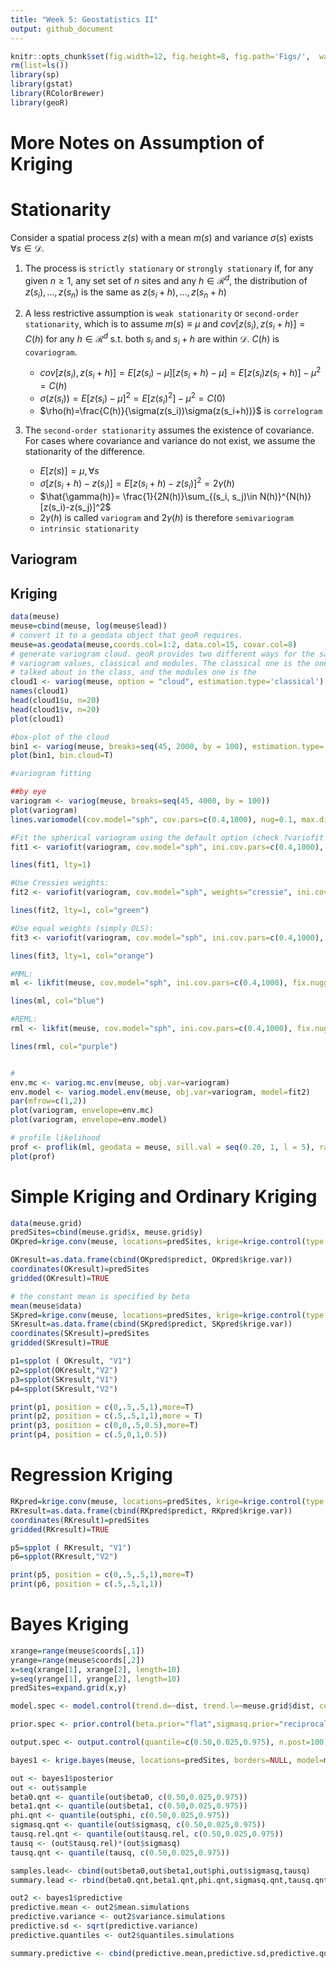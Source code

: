 ```yaml
---
title: "Week 5: Geostatistics II"
output: github_document
---
```


```r
knitr::opts_chunk$set(fig.width=12, fig.height=8, fig.path='Figs/',  warning=FALSE, message=FALSE)
rm(list=ls())
library(sp)
library(gstat)
library(RColorBrewer)
library(geoR)
```

# More Notes on Assumption of Kriging

# Stationarity

Consider a spatial process $z(s)$ with a mean $m(s)$ and variance $\sigma(s)$
exists $\forall s\in\mathcal{D}$. 

1. The process is `strictly stationary` or `strongly stationary` if, for
   any given $n\ge 1$, any set set of $n$ sites and any $h\in
   \mathcal{R}^d$, the distribution of $z(s_i), \ldots, z(s_n)$ is the same
   as $z(s_i+h), \ldots, z(s_n+h)$

2. A less restrictive assumption is `weak stationarity` or `second-order stationarity`, which is to assume $m(s)\equiv \mu$ and $cov[z(s_i),
   z(s_i+h)]=C(h)$ for any $h\in \mathcal{R}^{d}$ s.t. both $s_i$ and
   $s_i+h$ are within $\mathcal{D}$. $C(h)$ is `covariogram`.

	+ $cov[z(s_i), z(s_i+h)]= E{[z(s_i)-\mu][z(s_i+h)-\mu]}=E[z(s_i)z(s_i+h)]-\mu^2=C(h)$ 
	+ $\sigma(z(s_i))=E[z(s_i)-\mu]^2=E[z(s_i)^2]-\mu^2=C(0)$
	+ $\rho(h)=\frac{C(h)}{\sigma(z(s_i))\sigma(z(s_i+h))}$ is
	  `correlogram`

3. The `second-order stationarity` assumes the existence of covariance.
   For cases where covariance and variance do not exist, we assume the
   stationarity of the difference. 
  
	+ $E[z(s)]=\mu, \forall s$
	+ $\sigma[z(s_i+h)-z(s_i)]=E[z(s_i+h)-z(s_i)]^2=2\gamma(h)$
	+ $\hat{\gamma(h)}= \frac{1}{2N(h)}\sum_{(s_i, s_j)\in N(h)}^{N(h)}[z(s_i)-z(s_j)]^2$
	+ $2\gamma(h)$ is called `variogram` and $2\gamma(h)$ is therefore
	  `semivariogram`
	+ `intrinsic stationarity`


## Variogram 


## Kriging


```r
data(meuse)
meuse=cbind(meuse, log(meuse$lead))
# convert it to a geodata object that geoR requires. 
meuse=as.geodata(meuse,coords.col=1:2, data.col=15, covar.col=8)
# generate variogram cloud. geoR provides two different ways for the sample
# variogram values, classical and modules. The classical one is the one we
# talked about in the class, and the modules one is the 
cloud1 <- variog(meuse, option = "cloud", estimation.type='classical')
names(cloud1)
head(cloud1$u, n=20)
head(cloud1$v, n=20)
plot(cloud1)
```

```r
#box-plot of the cloud
bin1 <- variog(meuse, breaks=seq(45, 2000, by = 100), estimation.type='classical',bin.cloud=T, max.distance=2000) 
plot(bin1, bin.cloud=T)

#variogram fitting

##by eye
variogram <- variog(meuse, breaks=seq(45, 4000, by = 100))
plot(variogram)
lines.variomodel(cov.model="sph", cov.pars=c(0.4,1000), nug=0.1, max.dist=4000, lty=2, col='red')

#Fit the spherical variogram using the default option (check ?variofit manual).
fit1 <- variofit(variogram, cov.model="sph", ini.cov.pars=c(0.4,1000), fix.nugget=FALSE, nugget=0.1)

lines(fit1, lty=1)

#Use Cressies weights:
fit2 <- variofit(variogram, cov.model="sph", weights="cressie", ini.cov.pars=c(0.4,1000), fix.nugget=FALSE, nugget=0.1) 

lines(fit2, lty=1, col="green")

#Use equal weights (simply OLS):
fit3 <- variofit(variogram, cov.model="sph", ini.cov.pars=c(0.4,1000), weights="equal", fix.nugget=FALSE, nugget=0.1)

lines(fit3, lty=1, col="orange")

#MML:
ml <- likfit(meuse, cov.model="sph", ini.cov.pars=c(0.4,1000), fix.nugget=FALSE, nugget=0.1) 

lines(ml, col="blue")

#REML:
rml <- likfit(meuse, cov.model="sph", ini.cov.pars=c(0.4,1000), fix.nugget=FALSE, nugget=0.1, lik.method = "RML" )

lines(rml, col="purple")


# 
env.mc <- variog.mc.env(meuse, obj.var=variogram)
env.model <- variog.model.env(meuse, obj.var=variogram, model=fit2)
par(mfrow=c(1,2))
plot(variogram, envelope=env.mc)
plot(variogram, envelope=env.model)

# profile likelihood
prof <- proflik(ml, geodata = meuse, sill.val = seq(0.20, 1, l = 5), range.val = seq(800, 1200, l = 6), uni.only = FALSE )
plot(prof)
```

# Simple Kriging and Ordinary Kriging

```r
data(meuse.grid)
predSites=cbind(meuse.grid$x, meuse.grid$y)
OKpred=krige.conv(meuse, locations=predSites, krige=krige.control(type.krige='ok', obj.m=ml))

OKresult=as.data.frame(cbind(OKpred$predict, OKpred$krige.var))
coordinates(OKresult)=predSites
gridded(OKresult)=TRUE

# the constant mean is specified by beta
mean(meuse$data)
SKpred=krige.conv(meuse, locations=predSites, krige=krige.control(type.krige='sk', obj.m=ml, beta=6)) 
SKresult=as.data.frame(cbind(SKpred$predict, SKpred$krige.var))
coordinates(SKresult)=predSites
gridded(SKresult)=TRUE

p1=spplot ( OKresult, "V1")
p2=spplot(OKresult,"V2")
p3=spplot(SKresult,"V1")
p4=spplot(SKresult,"V2")

print(p1, position = c(0,.5,.5,1),more=T)
print(p2, position = c(.5,.5,1,1),more = T)
print(p3, position = c(0,0,.5,0.5),more=T)
print(p4, position = c(.5,0,1,0.5))
```

# Regression Kriging

```r
RKpred=krige.conv(meuse, locations=predSites, krige=krige.control(type.krige='ok', obj.m=ml, trend.d=~dist, trend.l= ~meuse.grid$dist)) 
RKresult=as.data.frame(cbind(RKpred$predict, RKpred$krige.var))
coordinates(RKresult)=predSites
gridded(RKresult)=TRUE

p5=spplot ( RKresult, "V1")
p6=spplot(RKresult,"V2")

print(p5, position = c(0,.5,.5,1),more=T)
print(p6, position = c(.5,.5,1,1))
```

# Bayes Kriging

```r

xrange=range(meuse$coords[,1])
yrange=range(meuse$coords[,2])
x=seq(xrange[1], xrange[2], length=10)
y=seq(yrange[1], yrange[2], length=10)
predSites=expand.grid(x,y)

model.spec <- model.control(trend.d=~dist, trend.l=~meuse.grid$dist, cov.model="matern", kappa=0.5, lambda=1) 

prior.spec <- prior.control(beta.prior="flat",sigmasq.prior="reciprocal",tausq.rel.prior="uniform",tausq.rel.discrete=seq(from=0.0,to=1.0,by=0.01))

output.spec <- output.control(quantile=c(0.50,0.025,0.975), n.post=100)

bayes1 <- krige.bayes(meuse, locations=predSites, borders=NULL, model=model.spec, prior=prior.spec, output=output.spec)

out <- bayes1$posterior
out <- out$sample
beta0.qnt <- quantile(out$beta0, c(0.50,0.025,0.975))
beta1.qnt <- quantile(out$beta1, c(0.50,0.025,0.975))
phi.qnt <- quantile(out$phi, c(0.50,0.025,0.975))
sigmasq.qnt <- quantile(out$sigmasq, c(0.50,0.025,0.975))
tausq.rel.qnt <- quantile(out$tausq.rel, c(0.50,0.025,0.975))
tausq <- (out$tausq.rel)*(out$sigmasq) 
tausq.qnt <- quantile(tausq, c(0.50,0.025,0.975))

samples.lead<- cbind(out$beta0,out$beta1,out$phi,out$sigmasq,tausq)
summary.lead <- rbind(beta0.qnt,beta1.qnt,phi.qnt,sigmasq.qnt,tausq.qnt)

out2 <- bayes1$predictive
predictive.mean <- out2$mean.simulations
predictive.variance <- out2$variance.simulations
predictive.sd <- sqrt(predictive.variance)
predictive.quantiles <- out2$quantiles.simulations

summary.predictive <- cbind(predictive.mean,predictive.sd,predictive.quantiles) 
```

